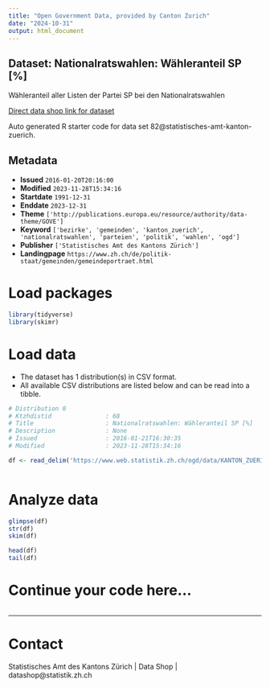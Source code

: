```yaml
---
title: "Open Government Data, provided by Canton Zurich"
date: "2024-10-31"
output: html_document
---
```


## Dataset: Nationalratswahlen: Wähleranteil SP [%]

Wähleranteil aller Listen der Partei SP bei den Nationalratswahlen

[Direct data shop link for dataset](https://www.zh.ch/de/politik-staat/statistik-daten/datenkatalog.html#/datasets/82@statistisches-amt-kanton-zuerich)

Auto generated R starter code for data set 82@statistisches-amt-kanton-zuerich.

## Metadata

- **Issued** `2016-01-20T20:16:00`
- **Modified** `2023-11-28T15:34:16`
- **Startdate** `1991-12-31`
- **Enddate** `2023-12-31`
- **Theme** `['http://publications.europa.eu/resource/authority/data-theme/GOVE']`
- **Keyword** `['bezirke', 'gemeinden', 'kanton_zuerich', 'nationalratswahlen', 'parteien', 'politik', 'wahlen', 'ogd']`
- **Publisher** `['Statistisches Amt des Kantons Zürich']`
- **Landingpage** `https://www.zh.ch/de/politik-staat/gemeinden/gemeindeportraet.html`


# Load packages

```r

library(tidyverse)
library(skimr)

```

# Load data

-   The dataset has 1 distribution(s) in CSV format.
-   All available CSV distributions are listed below and can be read into a tibble.

```r

# Distribution 0
# Ktzhdistid               : 68
# Title                    : Nationalratswahlen: Wähleranteil SP [%]
# Description              : None
# Issued                   : 2016-01-21T16:30:35
# Modified                 : 2023-11-28T15:34:16

df <- read_delim('https://www.web.statistik.zh.ch/ogd/data/KANTON_ZUERICH_124.csv')



```

# Analyze data

```r

glimpse(df)
str(df)
skim(df)

head(df)
tail(df)

```

# Continue your code here...

```r

```

------------------------------------------------------------------------

# Contact

Statistisches Amt des Kantons Zürich | Data Shop | datashop@statistik.zh.ch
